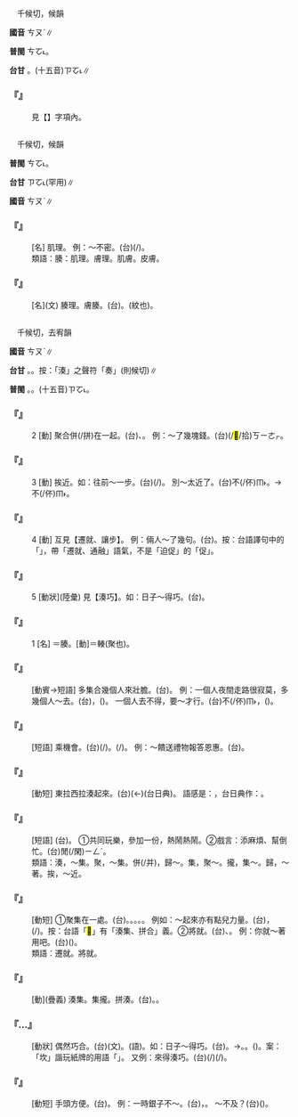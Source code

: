 
=={{ruby|輳|ㄘㄡˋ}}==

　千候切，候韻

'''國音''' <rt>ㄘㄡˋ</rt>∥

'''普閩''' <rt>ㄘㆦ˪</rt>。

'''台甘''' {{ruby|(文)|ㄗㆦ˪}}。(十五音)<rt>ㄗㆦ˪</rt>∥

    

==='''『{{ruby|輻|ㄈㄨˊ}}{{ruby|輳|ㄘㄡˋ}}』'''===
:  見【{{ruby|輻|ㄈㄨˊ}}】字項內。
    

=={{ruby|腠|ㄘㄡˋ}}==

　千候切，候韻

'''普閩''' <rt>ㄘㆦ˪</rt>。

'''台甘''' <rt>ㄗㆦ˪</rt>(罕用)∥

'''國音''' <rt>ㄘㄡˋ</rt>∥

    

==='''『{{ruby|腠|ㄘㄡˋ}}{{ruby|理|ㄌㄧˇ}}』'''===
: [名] 肌理。 例：～不密。(台){{ruby|皮|ㄆㄨㆤˊ/ㄆㆤˊ}}{{ruby|膚|ㄏㄨ}}(/{{ruby|肌|ㄍㄧ}}{{ruby|膚|ㄏㄨ}}){{ruby|粗|ㄘㆦ}}。
:類語：腠：肌理。膚理。肌膚。皮膚。
:
    

==='''『{{ruby|腠|ㄘㄡˋ}}』'''===
: [名](文) 腠理。膚腠。(台){{ruby|皮|ㄆㄨㆤˊ/ㄆㆤˊ}}{{ruby|膚|ㄏㄨ}}{{ruby|丌|ㆤ}}{{ruby|紋|ㆠㄨㄣˊ}}{{ruby|理|ㄌㄧˋ}}。{{ruby|痕|ㄏㄨㄣˊ}}(紋也)。
    

=={{ruby|湊|ㄘㄡˋ}}==

　千候切，去宥韻

'''國音''' <rt>ㄘㄡˋ</rt>∥

'''台甘''' {{ruby|(文)|ㄗㆦ˪}}。{{ruby|(語)|ㄘㄠ˪}}。按：「湊」之聲符「奏」{{ruby|，|ㄗㆦ˪}}(則候切)∥

'''普閩''' {{ruby|(文)|ㄘㆦ˪}}。{{ruby|(白)|ㄘㄠ˪}}。(十五音)<rt>ㄗㆦ˪</rt>。

    

==='''『{{ruby|湊|ㄘㄡˋ}}』'''===
:2  [動] 聚合併(/拼)在一起。(台){{ruby|集|ㄐㄧㆴ ͘}}{{ruby|倚|ㄨㄚˋ}}、{{ruby|<mark>&#xf8f6c;</mark>|ㄎㄧㄜㆷ}}{{ruby|倚|ㄨㄚˋ}}。 例：～了幾塊錢。(台){{ruby|<mark>&#xf94fb;</mark>|ㄉㄠ˪}}(/<mark>&#xf8f6c;</mark>/拾)<rt>ㄎㄧㄜㆷ</rt>{{ruby|倚|ㄨㄚˋ}}{{ruby|幾|ㄍㄨㄧˋ}}{{ruby|棵|ㄎㆦ}}{{ruby|銀|ㆣㄨㄣˊ/ㆣㄧㄣˊ}}{{ruby|仔|ㄚ}}。
    

==='''『{{ruby|湊|ㄘㄡˋ}}』'''===
:3  [動] 挨近。如：往前～一步。(台){{ruby|行|ㄍㄧㆩˊ}}(/{{ruby|促|ㄑㄧㆤㆶ}}){{ruby|倚|ㄨㄚˋ}}{{ruby|去|·ㄎㄧ˪}}{{ruby|一|ㄐㄧㆵ ͘}}{{ruby|步|ㄅㆦ˫}}。 別～太近了。(台)不(/伓)<rt>ㆬ˫</rt>{{ruby|通|ㄊㄤ}}{{ruby|倚|ㄨㄚˋ}}{{ruby|傷|ㄒㄧㆧ/ㄒㄧㆫ}}{{ruby|近|ㄍㄧㄣ˫/ㄍㄨㄣ˫}}{{ruby|去|ㄎㄧ˪}}。→不(/伓)<rt>ㆬ˫</rt>{{ruby|通|ㄊㄤ}}{{ruby|傷|ㄒㄧㆧ/ㄒㄧㆫ}}{{ruby|倚|ㄨㄚˋ}}{{ruby|去|·ㄎㄧ˪}}。
    

==='''『{{ruby|湊|ㄘㄡˋ}}』'''===
:4  [動] 互見【遷就、讓步】。 例：倆人～了幾句。(台){{ruby|雙|ㄒㄧㄤ}}{{ruby|人|ㄌㄤˊ}}{{ruby|互|ㄏㆦ˫}}{{ruby|相|ㄒㄧㆲ}}{{ruby|促|ㄑㄧㆤㆶ}}{{ruby|倚|ㄨㄚˋ}}{{ruby|幾|·ㄍㄨㄧˋ}}{{ruby|句|·ㄍㄨ˪}}{{ruby|仔|ㄚ}}。按：台語譯句中的「{{ruby|促|ㄑㄧㆤㆶ}}」，帶「遷就、通融」語氣，不是「迫促」的「促」。
    

==='''『{{ruby|湊|ㄘㄡˋ}}』'''===
:5  [動狀](陸彙) 見【湊巧】。如：日子～得巧。(台){{ruby|湊|ㄘㄠ˪}}{{ruby|拄|ㄉㄨˋ}}{{ruby|坎|ㄎㆰˋ}}。
    

==='''『{{ruby|湊|ㄘㄡˋ}}』'''===
:1  [名] ＝腠。[動]＝輳(聚也)。
    

==='''『{{ruby|湊|ㄘㄡˋ}}{{ruby|膽|ㄉㄢˇ}}{{ruby|子|·ㄗˇ}}』'''===
: [動賓→短語] 多集合幾個人來壯膽。(台){{ruby|壯|ㄗㆲ˪}}{{ruby|膽|ㄉㆩˋ}}。 例：一個人夜間走路很寂莫，多幾個人～去。(台){{ruby|干|ㄍㄢ}}{{ruby|焦|ㄉㄚ}}{{ruby|一|ㄐㄧㆵ ͘}}{{ruby|個|ㆤˊ}}{{ruby|人|ㄌㄤˊ}}{{ruby|行|ㄍㄧㆩˊ}}{{ruby|暗|ㆰ˪}}{{ruby|路|ㄌㆦ˫}}{{ruby|無|ㆠㄜˊ}}{{ruby|俗|ㄒㄧㄜㆷ ͘}}，{{ruby|加|ㄍㆤ}}{{ruby|幾|ㄍㄨㄧˋ}}{{ruby|個|ㆤˊ}}{{ruby|仔|ㄚ}}{{ruby|去|ㄎㄧ˪}}({{ruby|做|ㄗㄨㆤ˪/ㄗㄜ˪}}{{ruby|陣|ㄉㄧㄣ˫}}){{ruby|壯|ㄗㆲ˪}}{{ruby|膽|ㄉㆩˋ}}。 一個人去不得，要～才行。(台)不(/伓)<rt>ㆬ˫</rt>{{ruby|通|ㄊㄤ}}{{ruby|家|ㄍㄚ}}{{ruby|己|ㄉㄧ˫/ㄍㄧ˫}}{{ruby|一|ㄐㄧㆵ ͘}}{{ruby|個|ㆤˊ}}{{ruby|人|ㄌㄤˊ}}{{ruby|去|ㄎㄧ˪}}，{{ruby|著|ㄉㄧㄜㆷ ͘}}{{ruby|愛|ㄞ˪}}{{ruby|有|ㄨ˫}}{{ruby|人|ㄌㄤˊ}}{{ruby|做|ㄗㄨㆤ˪/ㄗㄜ˪}}{{ruby|陣|ㄉㄧㄣ˫}}({{ruby|壯|ㄗㆲ˪}}{{ruby|膽|ㄉㆩˋ}}){{ruby|則|ㄐㄧㄚㆷ}}{{ruby|好|ㄏㄜˋ}}。
:
    

==='''『{{ruby|湊|ㄘㄡˋ}}{{ruby|機|ㄐㄧ}}{{ruby|會|ㄏㄨㄟˋ}}』'''===
: [短語] 乘機會。(台){{ruby|順|ㄙㄨㄣ˫}}(/{{ruby|趁|ㄊㄢ˪}}){{ruby|機|ㄍㄧ}}{{ruby|會|ㄏㄨㆤ˫/ㄏㆤ˫}}。{{ruby|看|ㄎㄨㆩ˪}}{{ruby|適|ㄒㄧㆤㆶ}}{{ruby|當|ㄉㆲ˪}}{{ruby|丌|ㆤ}}{{ruby|機|ㄍㄧ}}{{ruby|會|ㄏㄨㆤ˫}}(/{{ruby|時|ㄒㄧˊ}}{{ruby|機|ㄍㄧ}})。 例：～饋送禮物報答恩惠。(台){{ruby|拄|ㄉㄨˋ}}{{ruby|著|ㄉㄧㄜㆷ ͘}}{{ruby|有|ㄨ˫}}{{ruby|適|ㄒㄧㆤㆶ}}{{ruby|當|ㄉㆲ˪/ㄉㄤ˪}}{{ruby|丌|ㆤ}}{{ruby|機|ㄍㄧ}}{{ruby|會|ㄏㆤ˫/ㄏㄨㆤ˫}}{{ruby|送|ㄙㄤ˪}}{{ruby|禮|ㄌㆤˋ}}{{ruby|數|ㄙㆦ˪}}{{ruby|答|ㄉㄚㆴ}}{{ruby|謝|ㄒㄧㄚ˫}}{{ruby|人|ㆢㄧㄣˊ/ㄌㄧㄣˊ}}{{ruby|情|ㄐㄧㄥˊ}}。
    

==='''『{{ruby|雜|ㄗㄚˊ}}{{ruby|湊|ㄘㄡˋ}}{{ruby|兒|ㄦ}}』'''===
: [動短] 東拉西拉湊起來。(台){{ruby|雜|ㄗㄚㆴ ͘}}{{ruby|<mark>&#xf94fb;</mark>|ㄉㄠ˪}}{{ruby|鬧|ㄌㄠ˫}}(←{{ruby|<mark>&#xf94fb;</mark>|ㄉㄠ˪}}{{ruby|<mark>&#xf94fb;</mark>|ㄉㄠ˪}})(台日典)。 語感是：{{ruby|雜|ㄗㄚㆴ ͘}}{{ruby|脞|ㄘㄜ˪}}，台日典作：{{ruby|糙|ㄘㄜ˪}}。
    

==='''『{{ruby|湊|ㄘㄡˋ}}{{ruby|熱|ㄖㄜˋ}}{{ruby|鬧|ㄋㄠˋ}}{{ruby|兒|ㄦ}}』'''===
: [短語] (台){{ruby|<mark>&#xf94fb;</mark>|ㄉㄠ˪}}{{ruby|鬧|ㄌㄠ˫}}{{ruby|熱|ㆢㄧㄚㆵ ͘/ㄌㄧㄚㆵ ͘}}。 ①共同玩樂，參加一份，熱鬧熱鬧。②戲言：添麻煩、幫倒忙。(台){{ruby|<mark>&#xf94fb;</mark>|ㄉㄠ˪}}{{ruby|無|ㆠㄜˊ}}閒(/閑)<rt>ㄧㄥˊ</rt>。
:類語：湊，～集。聚，～集。併(/并)，歸～。集，聚～。攏，集～。歸，～著。挨，～近。
:
    

==='''『{{ruby|湊|ㄘㄡˋ}}{{ruby|合|ㄏㄜˊ}}』'''===
: [動短] ①聚集在一處。(台){{ruby|集|ㄐㄧㆴ ͘}}{{ruby|做|ㄗㄨㆤ˪/ㄗㄜ˪}}{{ruby|一|ㄐㄧㆵ ͘}}{{ruby|伙|ㄏㆤˋ/ㄏㄨㆤˋ}}。{{ruby|<mark>&#xf8f6c;</mark>|ㄎㄧㄜㆷ}}{{ruby|做|ㄗㄨㆤ˪/ㄗㄜ˪}}{{ruby|夥|ㄏㆤˋ/ㄏㄨㆤˋ}}。{{ruby|拾|ㄎㄧㄜㆷ}}{{ruby|倚|ㄨㄚˋ}}{{ruby|來|ㄌㄞˊ}}。{{ruby|集|ㄐㄧㆴ ͘}}{{ruby|倚|ㄨㄚˋ}}{{ruby|來|ㄌㄞˊ}}。{{ruby|<mark>&#xf94fb;</mark>|ㄉㄠ˪}}{{ruby|倚|ㄨㄚˋ}}{{ruby|來|ㄌㄞˊ}}。 例如：～起來亦有點兒力量。(台){{ruby|<mark>&#xf94fb;</mark>|ㄉㄠ˪}}{{ruby|倚|ㄨㄚˋ}}{{ruby|來|ㄌㄞˊ}}，{{ruby|亦|ㄧㄚㆷ ͘}}{{ruby|有|ㄨ˫}}{{ruby|一|ㄐㄧㆵ ͘}}{{ruby|點|ㄉㄧㆰˋ}}{{ruby|仔|ㄚ}}{{ruby|力|ㄌㄚㆵ ͘}}(/{{ruby|力|ㄌㄧㆤㆶ ͘}}{{ruby|量|ㄌㄧㆲ˫}})。按：台語「<mark>&#xf94fb;</mark>」有「湊集、拼合」義。②將就。(台){{ruby|將|ㄐㄧㆲ}}{{ruby|就|ㄐㄧㄨ˫}}、{{ruby|罔|ㆠㆲˋ}}。 例：你就～著用吧。(台)({{ruby|雖|ㄙㄨㄧ}}{{ruby|然|ㆢㄧㄢˊ/ㄌㄧㄢˊ}}{{ruby|無|ㆠㄜˊ}}{{ruby|<mark>&#xffa42;</mark>|ㄍㄚㆷ}}{{ruby|若|ㄌㄨㄚ˫/ㆣㄨㄚ˫}}{{ruby|好|ㄏㄜˋ}}){{ruby|汝|ㄌㄨˋ/ㄌㄧˋ}}{{ruby|罔|ㆠㆲˋ}}{{ruby|用|ㄧㆲ˫/ㄧㄥ˫}}{{ruby|看|ㄎㄨㆩ˪}}{{ruby|覓|ㄇㄞ˫/ㆠㄞ˫}}{{ruby|咧|ㄌㆤ˪}}。
:類語：遷就。將就。
:
    

==='''『{{ruby|湊|ㄘㄡˋ}}{{ruby|會|ㄏㄨㄟˋ}}』'''===
: [動](疊義) 湊集。集攏。拼湊。(台){{ruby|<mark>&#xf94fb;</mark>|ㄉㄠ˪}}{{ruby|做|ㄗㄨㆤ˪/ㄗㄜ˪}}{{ruby|一|ㄐㄧㆵ ͘}}{{ruby|下|ㆤ˫}}。{{ruby|<mark>&#xf94fb;</mark>|ㄉㄠ˪}}{{ruby|倚|ㄨㄚˋ}}{{ruby|來|·ㄌㄞˊ}}。
    

==='''『{{ruby|湊|ㄘㄡˋ}}…{{ruby|巧|ㄑㄧㄠˇ}}』'''===
: [動狀] 偶然巧合。(台){{ruby|湊|ㄘㄜ˪/ㄘㄠ˪}}{{ruby|巧|ㄎㄚˋ/ㄎㄧㄠˋ}}(文)。{{ruby|湊|ㄘㄠ˪}}{{ruby|拄|ㄉㄨˋ}}{{ruby|坎|ㄎㆰˋ}}(語)。如：日子～得巧。(台){{ruby|日|ㆢㄧㆵ ͘/ㄌㄧㆵ ͘}}{{ruby|子|ㄐㄧˋ}}{{ruby|真|ㄐㄧㄣ}}{{ruby|湊|ㄘㄠ˪}}{{ruby|拄|ㄉㄨˋ}}{{ruby|坎|ㄎㆰˋ}}。→{{ruby|拄|ㄉㄨˋ}}{{ruby|仔|ㄚ}}{{ruby|好|ㄏㄜˋ}}{{ruby|共|ㄍㄤ˫}}{{ruby|一|ㄐㄧㆵ ͘}}{{ruby|日|ㆢㄧㆵ ͘/ㄌㄧㆵ ͘}}。{{ruby|遇|ㆣㄨ˫/ㆠㄨ˫}}{{ruby|著|ㄉㄧㄜㆷ ͘}}{{ruby|共|ㄍㄤ˫}}{{ruby|日|ㆢㄧㆵ ͘/ㄌㄧㆵ ͘}}。{{ruby|相|ㄒㄧㄜ/ㄙㆩ}}{{ruby|像|ㄒㄧㄤ˫}}({{ruby|一|ㄐㄧㆵ ͘}}){{ruby|日|ㆢㄧㆵ ͘/ㄌㄧㆵ ͘}}。案：「坎」諧玩紙牌的用語「{{ruby|坎|ㄎㆰˋ}}」。 又例：來得湊巧。(台){{ruby|載|ㄉㄞ˫}}(/{{ruby|戴|ㄉㄞ˪}}){{ruby|事|ㄐㄧ˪}}(/{{ruby|事|ㄉㄞ˫}}{{ruby|情|ㄐㄧ˪}}){{ruby|真|ㄐㄧㄣ}}{{ruby|湊|ㄘㄠ˪}}{{ruby|拄|ㄉㄨˋ}}{{ruby|坎|ㄎㆰˋ}}。
    

==='''『{{ruby|湊|ㄘㄡˋ}}{{ruby|手|ㄕㄡˇ}}』'''===
: [動短] 手頭方便。(台){{ruby|手|ㄑㄧㄨˋ}}{{ruby|內|ㄌㄞ˫}}{{ruby|有|ㄨ˫}}{{ruby|錢|ㄐㆪˊ}}{{ruby|便|ㄅㄧㄢ˫}}{{ruby|便|ㄅㄧㄢ˫}}。 例：一時銀子不～。(台){{ruby|一|ㄐㄧㆵ ͘}}{{ruby|時|ㄒㄧˊ}}，{{ruby|手|ㄑㄧㄨˋ}}{{ruby|頭|ㄊㄠˊ}}{{ruby|無|ㆠㄜˊ}}{{ruby|夠|ㄍㄠ˪}}{{ruby|用|ㄧㆲ˫/ㄧㄥ˫}}。 ～不及？(台)({{ruby|錢|ㄐㆪˊ}}){{ruby|<mark>&#xf94fb;</mark>|ㄉㄠ˪}}{{ruby|<mark>&#xffa45;</mark>|ㆠㆤ˫/ㆠㄨㆤ˫}}{{ruby|夠|ㄍㄠ˪}}{{ruby|額|ㆣㄧㄚㆷ ͘}}。
    
